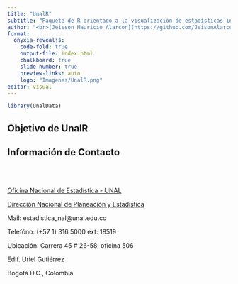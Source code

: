 ```yaml
---
title: "UnalR"
subtitle: "Paquete de R orientado a la visualización de estadísticas institucionales"
author: "<br>[Jeisson Mauricio Alarcon](https://github.com/JeisonAlarcon)<br>[Alberto Rodríguez R](https://albertor.netlify.app/)<br><br>[Dirección Nacional de Planeación y Estadística](https://planeacion.unal.edu.co/home/)<br>[Universidad Nacional de Colombia](https://unal.edu.co/)<br><br> Noviembre de 2024"
format:
  onyxia-revealjs:
    code-fold: true
    output-file: index.html
    chalkboard: true
    slide-number: true
    preview-links: auto
    logo: "Imagenes/UnalR.png"
editor: visual
---
```


```r
library(UnalData)
```

## Objetivo de UnalR

## Información de Contacto {.smaller .center}

<br> <br>

[Oficina Nacional de Estadística - UNAL](https://estadisticas.unal.edu.co/home/)

[Dirección Nacional de Planeación y Estadística](https://planeacion.unal.edu.co/home/)

Mail: estadistica_nal\@unal.edu.co

Telefóno: (+57 1) 316 5000 ext: 18519

Ubicación: Carrera 45 \# 26-58, oficina 506

Edif. Uriel Gutiérrez

Bogotá D.C., Colombia

